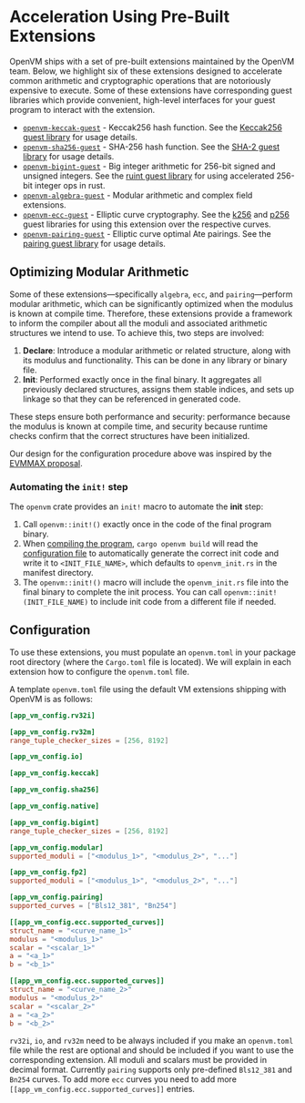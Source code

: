 # Acceleration Using Pre-Built Extensions

OpenVM ships with a set of pre-built extensions maintained by the OpenVM team. Below, we highlight six of these extensions designed to accelerate common arithmetic and cryptographic operations that are notoriously expensive to execute. Some of these extensions have corresponding guest libraries which provide convenient, high-level interfaces for your guest program to interact with the extension.

- [`openvm-keccak-guest`](/book/acceleration-using-extensions/keccak) - Keccak256 hash function. See the [Keccak256 guest library](/book/guest-libraries/keccak256) for usage details.
- [`openvm-sha256-guest`](/book/acceleration-using-extensions/sha-256) - SHA-256 hash function. See the [SHA-2 guest library](/book/guest-libraries/sha2) for usage details.
- [`openvm-bigint-guest`](/book/acceleration-using-extensions/big-integer) - Big integer arithmetic for 256-bit signed and unsigned integers. See the [ruint guest library](/book/guest-libraries/ruint) for using accelerated 256-bit integer ops in rust.
- [`openvm-algebra-guest`](/book/acceleration-using-extensions/algebra) - Modular arithmetic and complex field extensions.
- [`openvm-ecc-guest`](/book/acceleration-using-extensions/elliptic-curve-cryptography) - Elliptic curve cryptography. See the [k256](/book/guest-libraries/k256) and [p256](/book/guest-libraries/p256) guest libraries for using this extension over the respective curves.
- [`openvm-pairing-guest`](/book/acceleration-using-extensions/elliptic-curve-pairing) - Elliptic curve optimal Ate pairings. See the [pairing guest library](/book/guest-libraries/pairing) for usage details.

## Optimizing Modular Arithmetic

Some of these extensions—specifically `algebra`, `ecc`, and `pairing`—perform modular arithmetic, which can be significantly optimized when the modulus is known at compile time.  Therefore, these extensions provide a framework to inform the compiler about all the moduli and associated arithmetic structures we intend to use. To achieve this, two steps are involved:

1. **Declare**: Introduce a modular arithmetic or related structure, along with its modulus and functionality. This can be done in any library or binary file.
2. **Init**: Performed exactly once in the final binary. It aggregates all previously declared structures, assigns them stable indices, and sets up linkage so that they can be referenced in generated code.

These steps ensure both performance and security: performance because the modulus is known at compile time, and security because runtime checks confirm that the correct structures have been initialized.

Our design for the configuration procedure above was inspired by the [EVMMAX proposal](https://github.com/jwasinger/EIPs/blob/evmmax-2/EIPS/eip-6601.md).

### Automating the `init!` step

The `openvm` crate provides an `init!` macro to automate the **init** step:
1. Call `openvm::init!()` exactly once in the code of the final program binary.
2. When [compiling the program](/book/writing-apps/compiling-a-program), `cargo openvm build` will read the [configuration file](#configuration) to automatically generate the correct init code and write it to `<INIT_FILE_NAME>`, which defaults to `openvm_init.rs` in the manifest directory.
3. The `openvm::init!()` macro will include the `openvm_init.rs` file into the final binary to complete the init process. You can call `openvm::init!(INIT_FILE_NAME)` to include init code from a different file if needed.

## Configuration

To use these extensions, you must populate an `openvm.toml` in your package root directory (where the `Cargo.toml` file is located).
We will explain in each extension how to configure the `openvm.toml` file.

A template `openvm.toml` file using the default VM extensions shipping with OpenVM is as follows:

```toml
[app_vm_config.rv32i]

[app_vm_config.rv32m]
range_tuple_checker_sizes = [256, 8192]

[app_vm_config.io]

[app_vm_config.keccak]

[app_vm_config.sha256]

[app_vm_config.native]

[app_vm_config.bigint]
range_tuple_checker_sizes = [256, 8192]

[app_vm_config.modular]
supported_moduli = ["<modulus_1>", "<modulus_2>", "..."]

[app_vm_config.fp2]
supported_moduli = ["<modulus_1>", "<modulus_2>", "..."]

[app_vm_config.pairing]
supported_curves = ["Bls12_381", "Bn254"]

[[app_vm_config.ecc.supported_curves]]
struct_name = "<curve_name_1>"
modulus = "<modulus_1>"
scalar = "<scalar_1>"
a = "<a_1>"
b = "<b_1>"

[[app_vm_config.ecc.supported_curves]]
struct_name = "<curve_name_2>"
modulus = "<modulus_2>"
scalar = "<scalar_2>"
a = "<a_2>"
b = "<b_2>"
```

`rv32i`, `io`, and `rv32m` need to be always included if you make an `openvm.toml` file while the rest are optional and should be included if you want to use the corresponding extension.
All moduli and scalars must be provided in decimal format. Currently `pairing` supports only pre-defined `Bls12_381` and `Bn254` curves. To add more `ecc` curves you need to add more `[[app_vm_config.ecc.supported_curves]]` entries.
